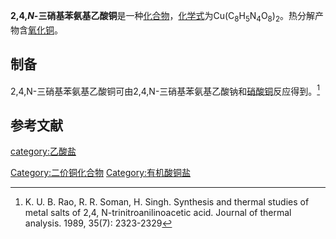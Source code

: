 {{chembox
| ImageFile = Copper 2-((2,4-dinitrophenyl)nitroamino)acetate.png
| ImageSize = 
| IUPACName = 
| OtherNames = TNAA-Cu<BR>2,4,''N''-三硝基苯胺基醋酸铜
| Section1 = {{Chembox Identifiers
|   CASNo = 129004-04-2
|   CASNo_Ref = {{cascite|correct|CAS}}
|   PubChem = 
|   SMILES = 
  }}
| Section2 = {{Chembox Properties
|   Formula = Cu(C<sub>8</sub>H<sub>5</sub>N<sub>4</sub>O<sub>8</sub>)<sub>2</sub>
|   MolarMass = 633.858（无水）<BR>669.890（二水）
|   Appearance = 
|   Density = 
|   MeltingPt = 
|   BoilingPt = 
|   Solubility = 
|   SolubleOther = 
  }}
| Section3 = {{Chembox Hazards
|   MainHazards = 
|   FlashPt = 
|   Autoignition = 
  }}
| Section8 = {{Chembox Related
|   Function = 
|   OtherFunctn = 
|   OtherAnions = 
|   OtherCations = 
|   OtherCpds = [[2,4,N-三硝基苯胺基乙酸|2,4,''N''-三硝基苯胺基乙酸]]
  }}
}}
'''2,4,''N''-三硝基苯氨基乙酸铜'''是一种[[化合物|化合物]]，[[化学式|化学式]]为Cu(C<sub>8</sub>H<sub>5</sub>N<sub>4</sub>O<sub>8</sub>)<sub>2</sub>。热分解产物含[[氧化铜|氧化铜]]。

==制备==
2,4,N-三硝基苯氨基乙酸铜可由2,4,N-三硝基苯氨基乙酸钠和[[硝酸铜|硝酸铜]]反应得到。<ref>K. U. B. Rao, R. R. Soman, H. Singh. Synthesis and thermal studies of metal salts of 2,4, N-trinitroanilinoacetic acid. Journal of thermal analysis. 1989, 35(7): 2323-2329</ref>

==参考文献==
{{reflist}}

[[Category:二价铜化合物|Category:二价铜化合物]]
[[Category:有机酸铜盐|Category:有机酸铜盐]]
[[category:乙酸盐|category:乙酸盐]]